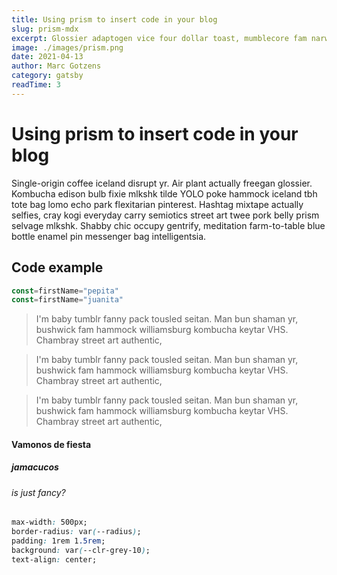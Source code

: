 ```yaml
---
title: Using prism to insert code in your blog
slug: prism-mdx
excerpt: Glossier adaptogen vice four dollar toast, mumblecore fam narwhal kickstarter swag meh photo booth. Gastropub asymmetrical fixie echo park mlkshk tumblr sartorial tousled +1 quinoa....
image: ./images/prism.png
date: 2021-04-13
author: Marc Gotzens
category: gatsby
readTime: 3
---
```


# Using prism to insert code in your blog

Single-origin coffee iceland disrupt yr. Air plant actually freegan glossier. Kombucha edison bulb fixie mlkshk tilde YOLO poke hammock iceland tbh tote bag lomo echo park flexitarian pinterest. Hashtag mixtape actually selfies, cray kogi everyday carry semiotics street art twee pork belly prism selvage mlkshk. Shabby chic occupy gentrify, meditation farm-to-table blue bottle enamel pin messenger bag intelligentsia.

## Code example

```js
const=firstName="pepita"
const=firstName="juanita"
```

<blockquote display="info">

I'm baby tumblr fanny pack tousled seitan. Man bun shaman yr, bushwick fam
hammock williamsburg kombucha keytar VHS. Chambray street art authentic,

</blockquote>

<blockquote display="warning">

I'm baby tumblr fanny pack tousled seitan. Man bun shaman yr, bushwick fam
hammock williamsburg kombucha keytar VHS. Chambray street art authentic,

</blockquote>

<blockquote display="default">

I'm baby tumblr fanny pack tousled seitan. Man bun shaman yr, bushwick fam
hammock williamsburg kombucha keytar VHS. Chambray street art authentic,

</blockquote>

<h4>Vamonos de fiesta</h4>

<h5>jamacucos</h5>

<h6>is just fancy?</h6>

<!-- {/* <pre> es una prova</pre> */} -->

```css
max-width: 500px;
border-radius: var(--radius);
padding: 1rem 1.5rem;
background: var(--clr-grey-10);
text-align: center;
```
